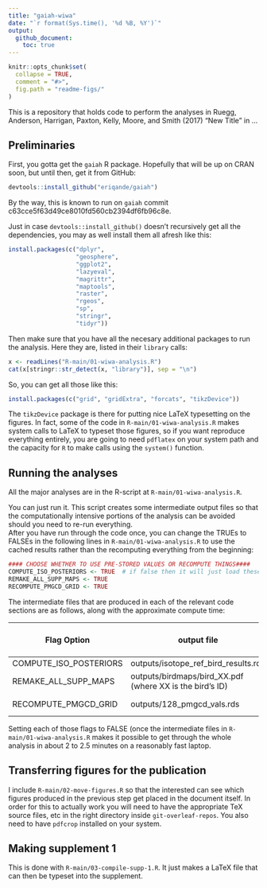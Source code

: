 ```yaml
---
title: "gaiah-wiwa"
date: "`r format(Sys.time(), '%d %B, %Y')`"
output: 
  github_document:
    toc: true
---
```


<!-- README.md is generated from README.Rmd. Please edit that file -->

```r
knitr::opts_chunk$set(
  collapse = TRUE,
  comment = "#>",
  fig.path = "readme-figs/"
)
```

This is a repository that holds code to perform the analyses in 
Ruegg, Anderson, Harrigan, Paxton, Kelly, Moore, and Smith (2017) "New Title" 
in ...

## Preliminaries

First, you gotta get the `gaiah` R package.  Hopefully that will be up on CRAN
soon, but until then, get it from GitHub:
```r
devtools::install_github("eriqande/gaiah")
```
By the way, this is known to run on `gaiah` commit c63cce5f63d49ce8010fd560cb2394df6fb96c8e.



Just in case `devtools::install_github()` doesn't recursively get all the dependencies,
you may as well install them all afresh like this:
```r
install.packages(c("dplyr", 
                   "geosphere", 
                   "ggplot2", 
                   "lazyeval", 
                   "magrittr", 
                   "maptools", 
                   "raster", 
                   "rgeos", 
                   "sp", 
                   "stringr", 
                   "tidyr"))
```

Then make sure that you have all the necesary additional packages to run the analysis.  Here they are, listed
in their `library` calls:
```r
x <- readLines("R-main/01-wiwa-analysis.R")
cat(x[stringr::str_detect(x, "library")], sep = "\n")
```
So, you can get all those like this:
```r
install.packages(c("grid", "gridExtra", "forcats", "tikzDevice"))
```

The `tikzDevice` package is there for putting nice LaTeX typesetting on the
figures.  In fact, some of the code in `R-main/01-wiwa-analysis.R` 
makes system calls to LaTeX to typeset those figures, so if you want reproduce
everything entirely, you are going to need `pdflatex` on your system path
and the capacity for `R` to make calls using the `system()` function.


## Running the analyses

All the major analyses are in the R-script at `R-main/01-wiwa-analysis.R`.  

You can just run it.  This script creates some intermediate output
files so that the computationally intensive portions of the analysis can be 
avoided should you need to re-run everything.    
After you have run through the code once, you can change the TRUEs to 
FALSEs in the following lines in `R-main/01-wiwa-analysis.R` to use the cached results 
rather than the recomputing everything from the beginning:
```r
#### CHOOSE WHETHER TO USE PRE-STORED VALUES OR RECOMPUTE THINGS####
COMPUTE_ISO_POSTERIORS <- TRUE  # if false then it will just load these up from a cache
REMAKE_ALL_SUPP_MAPS <- TRUE
RECOMPUTE_PMGCD_GRID <- TRUE
```
The intermediate files that are produced in each of the relevant code sections 
are as follows, along with the approximate compute time:

Flag Option             |  output file                                               |  approx compute time  |
----------------------  | --------------------------------------------------------   | --------------------  |
COMPUTE_ISO_POSTERIORS  | outputs/isotope_ref_bird_results.rda                       | 1 hour                |
REMAKE_ALL_SUPP_MAPS    | outputs/birdmaps/bird_XX.pdf (where XX is the bird's ID)   | 20 minutes            |
RECOMPUTE_PMGCD_GRID    | outputs/128_pmgcd_vals.rds                                 | 10 minutes            |

Setting each of those flags to FALSE (once the intermediate files in `R-main/01-wiwa-analysis.R` 
makes it possible to get through the whole analysis in about 2 to 2.5 minutes on a 
reasonably fast laptop.

## Transferring figures for the publication

I include `R-main/02-move-figures.R` so that the interested can see which figures
produced in the previous step get placed in the document itself.  In order for this
to actually work you will need to have the appropriate TeX source files, etc in the 
right directory inside `git-overleaf-repos`.  You also need to have `pdfcrop` installed
on your system.

## Making supplement 1

This is done with `R-main/03-compile-supp-1.R`.  It just makes a LaTeX file 
that can then be typeset into the supplement.





